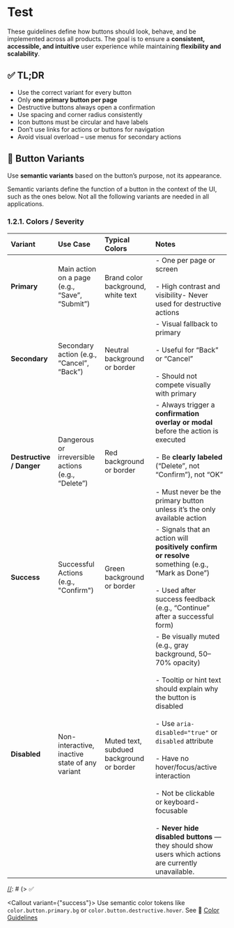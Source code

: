 
# Test

These guidelines define how buttons should look, behave, and be implemented across all products.
The goal is to ensure a **consistent, accessible, and intuitive** user experience while maintaining **flexibility and
scalability**.

## ✅ TL;DR

- Use the correct variant for every button
- Only **one primary button per page**
- Destructive buttons always open a confirmation
- Use spacing and corner radius consistently
- Icon buttons must be circular and have labels
- Don’t use links for actions or buttons for navigation
- Avoid visual overload – use menus for secondary actions

## 🧩 Button Variants

Use **semantic variants** based on the button’s purpose, not its appearance.

Semantic variants define the function of a button in the context of the UI, such as the ones below. Not all the
following variants are needed in all applications.

### 1.2.1. Colors / Severity

| Variant                  | Use Case                                           | Typical Colors                           | Notes                                                                                                                                                                                                                                                                                                                                                                                  |
|:-------------------------|:---------------------------------------------------|:-----------------------------------------|:---------------------------------------------------------------------------------------------------------------------------------------------------------------------------------------------------------------------------------------------------------------------------------------------------------------------------------------------------------------------------------------|
| **Primary**              | Main action on a page (e.g., “Save”, “Submit”)     | Brand color background, white text       | - One per page or screen<br></br>- High contrast and visibility- Never used for destructive actions                                                                                                                                                                                                                                                                                     |
| **Secondary**            | Secondary action (e.g., “Cancel”, “Back”)          | Neutral background or border             | - Visual fallback to primary<br></br>- Useful for “Back” or “Cancel”<br></br>- Should not compete visually with primary                                                                                                                                                                                                                                                                          |
| **Destructive / Danger** | Dangerous or irreversible actions (e.g., “Delete”) | Red background or border                 | - Always trigger a **confirmation overlay or modal** before the action is executed<br></br>- Be **clearly labeled** (“Delete”, not “Confirm”), not “OK”<br></br>- Must never be the primary button unless it’s the only available action                                                                                                                                                         |
| **Success**              | Successful Actions (e.g., "Confirm")               | Green background or border               | - Signals that an action will **positively confirm or resolve** something (e.g., “Mark as Done”)<br></br>- Used after success feedback (e.g., “Continue” after a successful form)                                                                                                                                                                                                           |
| **Disabled**             | Non-interactive, inactive state of any variant     | Muted text, subdued background or border | - Be visually muted (e.g., gray background, 50–70% opacity)<br></br>- Tooltip or hint text should explain why the button is disabled<br></br>- Use `aria-disabled="true"` or `disabled` attribute<br></br>- Have no hover/focus/active interaction<br></br>- Not be clickable or keyboard-focusable<br></br>- **Never hide disabled buttons** — they should show users which actions are currently unavailable. |


[//]: # (<details>)

[//]: # (<summary>Additional Button Variants</summary>)

[//]: # ()
[//]: # (These buttons are often only used in edge cases. This list is not complete. You may want to have more/other variants.)

[//]: # ()
[//]: # (| Variant                 | Use Case                                                          | Typical Colors                                 | Notes                                                                                                                                                             |)

[//]: # (|:------------------------|:------------------------------------------------------------------|:-----------------------------------------------|:------------------------------------------------------------------------------------------------------------------------------------------------------------------|)

[//]: # (| **Tertiary**            | Less important or contextual actions                              | Text-only, no background                       | - Very low priority<br></br>- Perfect for “Show more”, “Edit”<br></br>- Works well inline with text or in lists                                                             |)

[//]: # (| **Accent**              | Emphasized but not primary &#40;e.g., “Upgrade”, “Info”&#41;              | Custom accent color                            | - Used to draw attention to helpful but non-essential features &#40;e.g., upsells&#41;<br></br>- Should feel optional, not mandatory                                           |)

[//]: # (| **Info**                | For actions that guide the user without commitment &#40;e.g., "Done"&#41; | Blue/gray tone or primary color, icon optional | - Used for helpful or guiding interactions &#40;e.g., “Why?”, “Learn more”&#41;<br></br>- Can contain icons<br></br>- Should never block user flow or be required to continue       |)

[//]: # (| **White / Transparent** | Use on dark backgrounds &#40;e.g., hero banners, modals&#41;              | White text, transparent or subtle border       | - Only for dark surfaces &#40;e.g., hero sections, dark modals&#41;<br></br>- Text must be white and high contrast<br></br>- Should have hover/focus states to ensure accessibility |)

[//]: # ()
[//]: # (</details>)

[//]: # ()
[//]: # (> ✅

[//]: # ()
[//]: # ()
[//]: # (<div style="background-color: #e6f7e6; border-left: 5px solid #5cb85c; padding: 15px; margin: 15px 0; border-radius: 5px;">)

[//]: # (</div>)


<Callout variant={"success"}>
    Use semantic color tokens like `color.button.primary.bg` or `color.button.destructive.hover`. See 🎨 [Color Guidelines](link-to-guidelines)
</Callout>